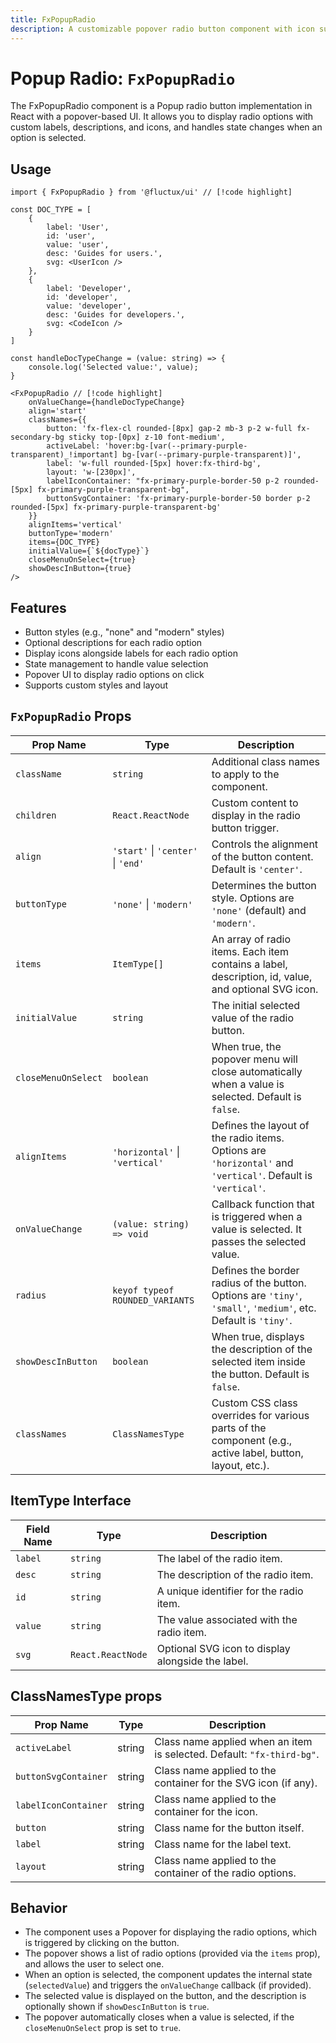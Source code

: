 ```yaml
---
title: FxPopupRadio
description: A customizable popover radio button component with icon support, state management, and flexible styling options for displaying and selecting radio options.
---
```


# Popup Radio: `FxPopupRadio`

The FxPopupRadio component is a Popup radio button implementation in React with a popover-based UI. It allows you to display radio options with custom labels, descriptions, and icons, and handles state changes when an option is selected.

## Usage
```tsx
import { FxPopupRadio } from '@fluctux/ui' // [!code highlight]

const DOC_TYPE = [
    {
        label: 'User',
        id: 'user',
        value: 'user',
        desc: 'Guides for users.',
        svg: <UserIcon />
    },
    {
        label: 'Developer',
        id: 'developer',
        value: 'developer',
        desc: 'Guides for developers.',
        svg: <CodeIcon />
    }
]

const handleDocTypeChange = (value: string) => {
    console.log('Selected value:', value);
}

<FxPopupRadio // [!code highlight]
    onValueChange={handleDocTypeChange}
    align='start'
    classNames={{
        button: 'fx-flex-cl rounded-[8px] gap-2 mb-3 p-2 w-full fx-secondary-bg sticky top-[0px] z-10 font-medium',
        activeLabel: 'hover:bg-[var(--primary-purple-transparent)_!important] bg-[var(--primary-purple-transparent)]',
        label: 'w-full rounded-[5px] hover:fx-third-bg',
        layout: 'w-[230px]',
        labelIconContainer: "fx-primary-purple-border-50 p-2 rounded-[5px] fx-primary-purple-transparent-bg",
        buttonSvgContainer: 'fx-primary-purple-border-50 border p-2 rounded-[5px] fx-primary-purple-transparent-bg'
    }}
    alignItems='vertical'
    buttonType='modern'
    items={DOC_TYPE}
    initialValue={`${docType}`}
    closeMenuOnSelect={true}
    showDescInButton={true}
/>
```

## Features
- Button styles (e.g., "none" and "modern" styles)
- Optional descriptions for each radio option
- Display icons alongside labels for each radio option
- State management to handle value selection
- Popover UI to display radio options on click
- Supports custom styles and layout

## `FxPopupRadio` Props

| Prop Name            | Type                                          | Description                                                                                                                                                           |
|----------------------|-----------------------------------------------|-----------------------------------------------------------------------------------------------------------------------------------------------------------------------|
| `className`          | `string`                                      | Additional class names to apply to the component.                                                                                                                     |
| `children`           | `React.ReactNode`                             | Custom content to display in the radio button trigger.                                                                                                                |
| `align`              | `'start'` \| `'center'` \| `'end'`                 | Controls the alignment of the button content. Default is `'center'`.                                                                                                 |
| `buttonType`         | `'none'` \| `'modern'`                         | Determines the button style. Options are `'none'` (default) and `'modern'`.                                                                                        |
| `items`              | `ItemType[]`                                  | An array of radio items. Each item contains a label, description, id, value, and optional SVG icon.                                                                |
| `initialValue`       | `string`                                      | The initial selected value of the radio button.                                                                                                                       |
| `closeMenuOnSelect`  | `boolean`                                     | When true, the popover menu will close automatically when a value is selected. Default is `false`.                                                                  |
| `alignItems`         | `'horizontal'` \| `'vertical'`                  | Defines the layout of the radio items. Options are `'horizontal'` and `'vertical'`. Default is `'vertical'`.                                                        |
| `onValueChange`      | `(value: string) => void`                     | Callback function that is triggered when a value is selected. It passes the selected value.                                                                         |
| `radius`             | `keyof typeof ROUNDED_VARIANTS`               | Defines the border radius of the button. Options are `'tiny'`, `'small'`, `'medium'`, etc. Default is `'tiny'`.                                                      |
| `showDescInButton`   | `boolean`                                     | When true, displays the description of the selected item inside the button. Default is `false`.                                                                     |
| `classNames`         | `ClassNamesType`                             | Custom CSS class overrides for various parts of the component (e.g., active label, button, layout, etc.).                                                           |

## ItemType Interface

| Field Name | Type              | Description                                         |
|-------------|-------------------|-----------------------------------------------------|
| `label`    | `string`          | The label of the radio item.                        |
| `desc`     | `string`          | The description of the radio item.                  |
| `id`       | `string`          | A unique identifier for the radio item.             |
| `value`    | `string`          | The value associated with the radio item.           |
| `svg`      | `React.ReactNode` | Optional SVG icon to display alongside the label.   |


## ClassNamesType props

| Prop Name               | Type   | Description                                                       |
|-------------------------|--------|-------------------------------------------------------------------|
| `activeLabel`           | string | Class name applied when an item is selected. Default: `"fx-third-bg"`. |
| `buttonSvgContainer`    | string | Class name applied to the container for the SVG icon (if any).   |
| `labelIconContainer`    | string | Class name applied to the container for the icon.                |
| `button`                | string | Class name for the button itself.                                |
| `label`                 | string | Class name for the label text.                                   |
| `layout`                | string | Class name applied to the container of the radio options.        |

## Behavior

- The component uses a Popover for displaying the radio options, which is triggered by clicking on the button.
- The popover shows a list of radio options (provided via the `items` prop), and allows the user to select one.
- When an option is selected, the component updates the internal state (`selectedValue`) and triggers the `onValueChange` callback (if provided).
- The selected value is displayed on the button, and the description is optionally shown if `showDescInButton` is `true`.
- The popover automatically closes when a value is selected, if the `closeMenuOnSelect` prop is set to `true`.